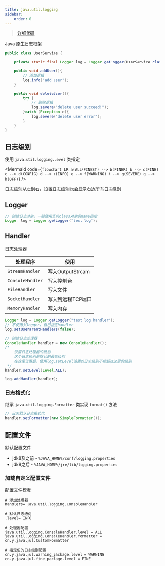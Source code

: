 ```yaml
---
title: java.util.logging
sidebar:
    order: 0
---
```



> [详细代码](https://github.com/follow1123/java-frameworks/blob/main/logger/src/main/java/cn/y/java/jul)

Java 原生日志框架

```java
public class UserService {

    private static final Logger log = Logger.getLogger(UserService.class.getName());

    public void addUser(){
        // 添加逻辑
        log.info("add user");
    }

    public void deleteUser(){
        try {
            // 删除逻辑
            log.severe("delete user succeed!");
        }catch (Exception e){
            log.severe("delete user error");
        }
    }
}
```

## 日志级别

使用 `java.util.logging.Level` 类指定

<Mermaid
    code={`
flowchart LR
a(ALL/FINEST) --> b(FINER)
b --> c(FINE)
c --> d(CONFIG)
d --> e(INFO)
e --> f(WARNING)
f --> g(SEVERE)
g --> h(OFF)
`}
/>

日志级别从左到右，设置日志级别也会显示右边所有日志级别

## Logger

```java
// 创建日志对象，一般使用当前class对象的name指定
Logger log = Logger.getLogger("test log");
```

## Handler

日志处理器

| 处理程序         | 使用              |
| ---------------- | ----------------- |
| `StreamHandler`  | 写入OutputStream  |
| `ConsoleHandler` | 写入控制台        |
| `FileHandler`    | 写入文件          |
| `SocketHandler`  | 写入到远程TCP端口 |
| `MemoryHandler`  | 写入内存          |

```java
Logger log = Logger.getLogger("test log handler");
// 不使用父logger，自己指定handler
log.setUseParentHandlers(false);

// 创建日志处理器
ConsoleHandler handler = new ConsoleHandler();
/*
    设置日志处理器的级别
    这个日志级别是默认的最高级别
    在这里设置后，使用log.setLevel设置的日志级别不能超过这里的级别
 */
handler.setLevel(Level.ALL);

log.addHandler(handler);
```

### 日志格式化

继承 `java.util.logging.Formatter` 类实现 `format()` 方法

```java
// 日志默认日志格式化
handler.setFormatter(new SimpleFormatter());
```

## 配置文件

默认配置文件

- jdk8及之前 - `%JAVA_HOME%/conf/logging.properties`
- jdk8之后 - `%JAVA_HOME%/jre/lib/logging.properties`

### 加载自定义配置文件

配置文件模板

```properties title="logging.properties"
# 添加处理器
handlers= java.util.logging.ConsoleHandler

# 默认日志级别
.level= INFO

# 处理器配置
java.util.logging.ConsoleHandler.level = ALL
java.util.logging.ConsoleHandler.formatter = cn.y.java.jul.CustomFormatter

# 指定包的日志级别配置
cn.y.java.jul.warning_package.level = WARNING
cn.y.java.jul.fine_package.level = FINE
```
